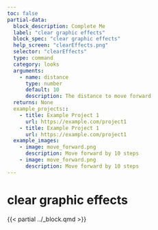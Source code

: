 ```yaml
---
toc: false
partial-data:
  block_description: Complete Me
  label: "clear graphic effects"
  block_spec: "clear graphic effects"
  help_screen: "clearEffects.png"
  selector: "clearEffects"
  type: command
  category: looks
  arguments:
    - name: distance
      type: number
      default: 10
      description: The distance to move forward
  returns: None
  example_projects::
    - title: Example Project 1
      url: https://example.com/project1
    - title: Example Project 1
      url: https://example.com/project1
  example_images:
    - image: move_forward.png
      description: Move forward by 10 steps
    - image: move_forward.png
      description: Move forward by 10 steps
---
```


# clear graphic effects {.unnumbered}

{{< partial ../_block.qmd >}}
